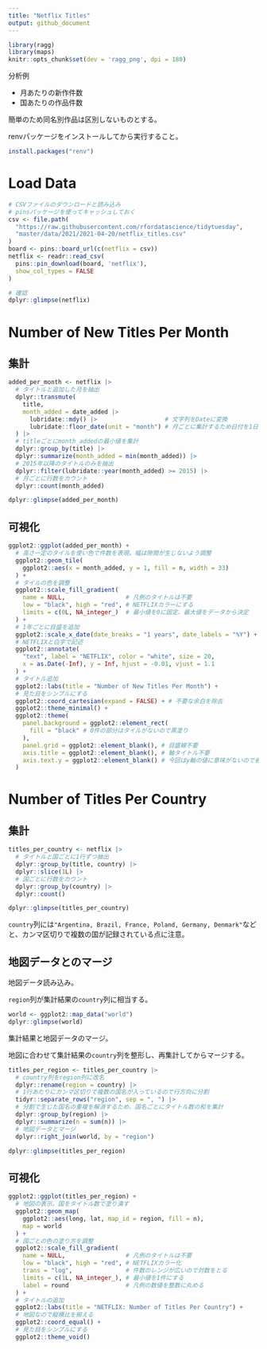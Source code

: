 ```yaml
---
title: "Netflix Titles"
output: github_document
---
```


```r
library(ragg)
library(maps)
knitr::opts_chunk$set(dev = 'ragg_png', dpi = 180)
```


分析例

- 月あたりの新作件数
- 国あたりの作品件数

簡単のため同名別作品は区別しないものとする。

renvパッケージをインストールしてから実行すること。

``` r
install.packages("renv")
```

# Load Data

```r
# CSVファイルのダウンロードと読み込み
# pinsパッケージを使ってキャッシュしておく
csv <- file.path(
  "https://raw.githubusercontent.com/rfordatascience/tidytuesday",
  "master/data/2021/2021-04-20/netflix_titles.csv"
)
board <- pins::board_url(c(netflix = csv))
netflix <- readr::read_csv(
  pins::pin_download(board, 'netflix'),
  show_col_types = FALSE
)

# 確認
dplyr::glimpse(netflix)
```

# Number of New Titles Per Month

## 集計

```r
added_per_month <- netflix |>
  # タイトルと追加した月を抽出
  dplyr::transmute(
    title,
    month_added = date_added |>
      lubridate::mdy() |>                   # 文字列をDateに変換
      lubridate::floor_date(unit = "month") # 月ごとに集計するため日付を1日に変更
  ) |>
  # titleごとにmonth_addedの最小値を集計
  dplyr::group_by(title) |>
  dplyr::summarize(month_added = min(month_added)) |>
  # 2015年以降のタイトルのみを抽出
  dplyr::filter(lubridate::year(month_added) >= 2015) |>
  # 月ごとに行数をカウント
  dplyr::count(month_added)

dplyr::glimpse(added_per_month)
```

## 可視化

```r
ggplot2::ggplot(added_per_month) +
  # 高さ一定のタイルを使い色で件数を表現。幅は隙間が生じないよう調整
  ggplot2::geom_tile(
    ggplot2::aes(x = month_added, y = 1, fill = n, width = 33)
  ) +
  # タイルの色を調整
  ggplot2::scale_fill_gradient(
    name = NULL,                 # 凡例のタイトルは不要
    low = "black", high = "red", # NETFLIXカラーにする
    limits = c(0L, NA_integer_)  # 最小値を0に固定、最大値をデータから決定
  ) +
  # 1年ごとに目盛を追加
  ggplot2::scale_x_date(date_breaks = "1 years", date_labels = "%Y") +
  # NETFLIXと白字で記述
  ggplot2::annotate(
    "text", label = "NETFLIX", color = "white", size = 20,
    x = as.Date(-Inf), y = Inf, hjust = -0.01, vjust = 1.1
  ) +
  # タイトル追加
  ggplot2::labs(title = "Number of New Titles Per Month") +
  # 見た目をシンプルにする
  ggplot2::coord_cartesian(expand = FALSE) + # 不要な余白を除去
  ggplot2::theme_minimal() +
  ggplot2::theme(
    panel.background = ggplot2::element_rect(
      fill = "black" # 0件の部分はタイルがないので黒塗り
    ),
    panel.grid = ggplot2::element_blank(), # 目盛線不要
    axis.title = ggplot2::element_blank(), # 軸タイトル不要
    axis.text.y = ggplot2::element_blank() # 今回はy軸の値に意味がないので省略
  )
```

# Number of Titles Per Country

## 集計

```r
titles_per_country <- netflix |>
  # タイトルと国ごとに1行ずつ抽出
  dplyr::group_by(title, country) |>
  dplyr::slice(1L) |>
  # 国ごとに行数をカウント
  dplyr::group_by(country) |>
  dplyr::count()

dplyr::glimpse(titles_per_country)
```

`country`列には`"Argentina, Brazil, France, Poland, Germany, Denmark"`などと、カンマ区切りで複数の国が記録されている点に注意。

## 地図データとのマージ

地図データ読み込み。

`region`列が集計結果の`country`列に相当する。

```r
world <- ggplot2::map_data("world")
dplyr::glimpse(world)
```

集計結果と地図データのマージ。

地図に合わせて集計結果の`country`列を整形し、再集計してからマージする。

```r
titles_per_region <- titles_per_country |>
  # country列をregion列に改名
  dplyr::rename(region = country) |>
  # 1行あたりにカンマ区切りで複数の国名が入っているので行方向に分割
  tidyr::separate_rows("region", sep = ", ") |>
  # 分割で生じた国名の重複を解消するため、国名ごとにタイトル数の和を集計
  dplyr::group_by(region) |>
  dplyr::summarize(n = sum(n)) |>
  # 地図データとマージ
  dplyr::right_join(world, by = "region")

dplyr::glimpse(titles_per_region)
```

## 可視化

```r
ggplot2::ggplot(titles_per_region) +
  # 地図の表示。国をタイトル数で塗り潰す
  ggplot2::geom_map(
    ggplot2::aes(long, lat, map_id = region, fill = n),
    map = world
  ) +
  # 国ごとの色の塗り方を調整
  ggplot2::scale_fill_gradient(
    name = NULL,                 # 凡例のタイトルは不要
    low = "black", high = "red", # NETFLIXカラー化
    trans = "log",               # 件数のレンジが広いので対数をとる
    limits = c(1L, NA_integer_), # 最小値を1件にする
    label = round                # 凡例の数値を整数に丸める
  ) +
  # タイトルの追加
  ggplot2::labs(title = "NETFLIX: Number of Titles Per Country") +
  # 地図なので縦横比を揃える
  ggplot2::coord_equal() +
  # 見た目をシンプルにする
  ggplot2::theme_void()
```

